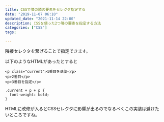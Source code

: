 ```yaml
---
title: CSSで隣の隣の要素をセレクタ指定する
date: "2019-11-07 06:10"
updated_date: "2021-11-14 22:00"
description: CSSを使った2つ隣の要素を指定する方法
categories: ["CSS"]
tags:

---
```

隣接セレクタを繋げることで指定できます。

以下のようなHTMLがあったとすると

```
<p class="current">1番目を基準</p>
<p>2番目</p>
<p>3番目を指定</p>
```

```
.current + p + p {
  font-weight: bold;
}
```

HTMLに改修が入るとCSSセレクタに影響が出るのでなるべくこの実装は避けたいところですね。
